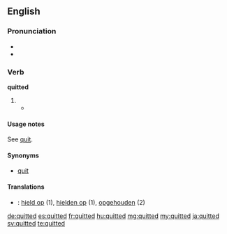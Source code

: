 ==English==

===Pronunciation===
* {{X-SAMPA|/"kwIt@d/}}
* {{IPA|/ˈkwɪtəd/}}

===Verb===
'''quitted'''

# {{past of|quit}}
#* {{quote-book
|year=1941
|author=Chapman Miske
|title=The Thing in the Moonlight
|passage=Casting my eyes about, I beheld no living object; but was sensible of a very peculiar stirring far below me, amongst the whispering rushes of the pestilential swamp I had lately '''quitted'''.}}

====Usage notes====
See [[quit#Usage notes|quit]].

====Synonyms====
* [[quit]]

====Translations====
{{checktrans-top}}
* {{ttbc|nl}}: [[hield op]] (1), [[hielden op]] (1), [[opgehouden]] (2)
{{trans-bottom}}

[[de:quitted]]
[[es:quitted]]
[[fr:quitted]]
[[hu:quitted]]
[[mg:quitted]]
[[my:quitted]]
[[ja:quitted]]
[[sv:quitted]]
[[te:quitted]]